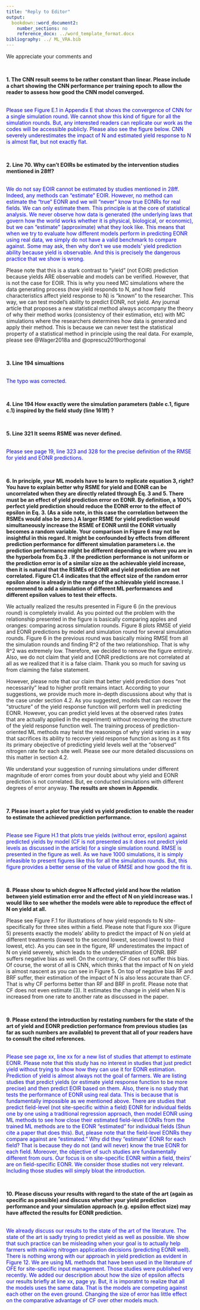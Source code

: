 ```yaml
---
title: "Reply to Editor"
output:
  bookdown::word_document2:
    number_sections: no
    reference_docx: ../word_template_format.docx
bibliography: ../ ML_VRA.bib
---
```


We appreciate your comments and 

<br>

**1. The CNN result seems to be rather constant than linear. Please include a chart showing the CNN performance per training epoch to allow the reader to assess how good the CNN model converged.**

<span style="color:blue">  
Please see Figure E.1 in Appendix E that shows the convergence of CNN for a single simulation round. We cannot show this kind of figure for all the simulation rounds. But, any interested readers can replicate our work as the codes will be accessible publicly. Please also see the figure below. CNN severely underestimates the impact of N and estimated yield response to N is almost flat, but not exactly flat.
</span>

<br>

**2. Line 70. Why can't EOIRs be estimated by the intervention studies mentioned in 28ff?**

<span style="color:blue">  
We do not say EOIR cannot be estimated by studies mentioned in 28ff. Indeed, any methods can "estimate" EOIR. However, no method can estimate the "true" EONR and we will 
"never" know true EONRs for real fields. We can only estimate them. This principle is at the core of statistical analysis. We never observe how data is generated (the underlying laws that govern how the world works whether it is physical, biological, or economic), but we can "estimate" (approximate) what they look like. This means that when we try to evaluate how different models perform in predicting EONR using real data, we simply do not have a valid benchmark to compare against. Some may ask, then why don't we use models' yield prediction ability because yield is observable. And this is precisely the dangerous practice that we show is wrong.

Please note that this is a stark contrast to "yield" (not EOIR) prediction because yields ARE observable and models can be verified. However, that is not the case for EOIR. This is why you need MC simulations where the data generating process (how yield responds to N, and how field characteristics affect yield response to N) is "known" to the researcher. This way, we can test model's ability to predict EONR, not yield. Any journal article that proposes a new statistical method always accompany the theory of why their method works (consistency of their estimation, etc) with MC simulations where the researchers determines how data is generated and apply their method. This is because we can never test the statistical property of a statistical method in principle using the real data. For example, please see @Wager2018a and @oprescu2019orthogonal

</span>

<br>

**3. Line 194 simualtions**

<span style="color:blue">  
The typo was corrected.
</span>

<br>

**4. Line 194 How exactly were the simulation parameters (table c.1, figure c.1) inspired by the field study (line 161ff) ?**

<span style="color:blue">  

</span>

<br>

**5. Line 321 It seems RSME was never defined.**

<span style="color:blue">  
Please see page 19, line 323 and 328 for the precise definition of the RMSE for yield and EONR predictions.
</span>

<br>

**6. In principle, your ML models have to learn to replicate equation 3, right? You have to explain better why RSME for yield and EONR can be uncorrelated when they are directly related through Eq. 3 and 5. There must be an effect of yield prediction error on EONR. By definition, a 100% perfect yield prediction should reduce the EONR error to the effect of epsilon in Eq. 3. (As a side note, in this case the correlation between the RSMEs would also be zero.) A larger RSME for yield prediction would simultaneously increase the RSME of EONR until the EONR virtually becomes a random variable. Your comparison in Figure 6 may not be insightful in this regard. It might be confounded by effects from different prediction performance for different simulation parameters i.e. the prediction performance might be different depending on where you are in the hyperbola from Eq.3 . If the prediction performance is not uniform or the prediction error is of a similar size as the achievable yield increase, then it is natural that the RSMEs of EONR and yield prediction are not correlated. Figure C1.4 indicates that the effect size of the random error epsilon alone is already in the range of the achievable yield increase. I recommend to add a simulation of different ML performances and different epsilon values to test their effects.**



<span style="color:blue">  

We actually realized the results presented in Figure 6 (in the previous round) is completely invalid. As you pointed out the problem with the relationship presented in the figure is basically comparing apples and oranges: comparing across simulation rounds. Figure 8 plots RMSE of yield and EONR predictions by model and simulation round for several simulation rounds. Figure 6 in the previous round was basically mixing RMSE from all the simulation rounds and finding R^2 of the two relationshiop. That is why R^2 was extremely low. Therefore, we decided to remove the figure entirely. Also, we do not claim that yield and EONR predictions are not correlated at all as we realized that it is a false claim. Thank you so much for saving us from claiming the false statement.

However, please note that our claim that better yield prediction does "not necessarily" lead to higher profit remains intact. According to your suggestions, we provide much more in-depth discussions about why that is the case under section 4.2. As you suggested, models that can recover the "structure" of the yield response function will perform well in predicting EONR. However, you can predict yield leves at the observed rates (rates that are actually applied in the experiment) without recovering the structure of the yield response function well. The training process of prediction-oriented ML methods may twist the reasonings of why yield varies in a way that sacrifices its ability to recover yield response function as long as it fits its primary obejective of predicting yield levels well at the "observed" nitrogen rate for each site well. Please see our more detailed discussions on this matter in section 4.2.

We understand your suggestion of running simulations under different magnitude of erorr comes from your doubt about why yield and EONR prediction is not correlated. But, ee conducted simulations with different degrees of error anyway. **The results are shown in Appendix**.  

</span>

<br>

**7. Please insert a plot for true yield vs yield prediction to enable the reader to estimate the achieved prediction performance.**

<span style="color:blue">  
Please see Figure H.1 that plots true yields (without error, epsilon) against predicted yields by model (CF is not presented as it does not predict yield levels as discussed in the article) for a single simulation round. RMSE is presented in the figure as well. As we have 1000 simulations, it is simply infeasible to present figures like this for all the simulation rounds. But, this figure provides a better sense of the value of RMSE and how good the fit is. 
</span>

<br>

**8. Please show to which degree N affected yield and how the relation between yield estimation error and the effect of N on yield increase was. I would like to see whether the models were able to reproduce the effect of N on yield at all.**

Please see Figure F.1 for illustrations of how yield responds to N site-specifically for three sites within a field. Please note that Figure xxx (Figure 5) presents exactly the models' ability to predict the impact of N on yield at different treatments (lowest to the second lowest, second lowest to third lowest, etc). As you can see in the figure, RF underestimates the impact of N on yield severely, which leads to the underestimation of EONR. BRF suffers negative bias as well. On the contrary, CF does not suffer this bias. Of course, the worst of all is CNN, which thinks that the impact of N on yield is almost nascent as you can see in Figure 5. On top of negative bias RF and BRF suffer, their estimation of the impact of N is also less accurate than CF. That is why CF performs better than RF and BRF in profit. Please note that CF does not even estimate (3). It estimates the change in yield when N is increased from one rate to another rate as discussed in the paper. 

<span style="color:blue">  

</span>

<br>

**9. Please extend the introduction by restating numbers for the state of the art of yield and EONR prediction performance from previous studies (as far as such numbers are available) to prevent that all of your readers have to consult the cited references.**

<span style="color:blue">  
Please see page xx, line xx for a new list of studies that attempt to estimate EONR. Please note that this study has no interest in studies that just predict yield without trying to show how they can use it for EONR estimation. Prediction of yield is almost always not the goal of farmers. We are listing studies that predict yields (or estimate yield response function to be more precise) and then predict EOIR based on them. Also, there is no study that tests the performance of EONR using real data. This is because that is fundamentally impossible as we mentioned above. There are studies that predict field-level (not site-specific within a field) EONR for individual fields one by one using a traditional regression approach, then model EONR using ML methods to see how close their estimated field-level EONRs from the trained ML methods are to the EONR "estimated" for individual fields (Shun cite a paper that does this). But, please note that the field-level EONRs they compare against are "estimated." Why did they "estimate" EONR for each field? That is because they do not (and will never) know the true EONR for each field. Moreover, the objective of such studies are fundamentally different from ours. Our focus is on site-specific EONR within a field, theirs' are on field-specific EONR. We consider those studies not very relevant. Including those studies will simply bloat the introduction. 
</span>

<br>

**10. Please discuss your results with regard to the state of the art (again as specific as possible) and discuss whether your yield prediction performance and your simulation approach (e.g. epsilon effect size) may have affected the results for EONR prediction.**

<span style="color:blue">  
We already discuss our results to the state of the art of the literature. The state of the art is sadly trying to predict yield as well as possible. We show that such practice can be misleading when your goal is to actually help farmers with making nitrogen application decisions (predicting EONR well). There is nothing wrong with our approach in yield prediction as evident in Figure 12. We are using ML methods that have been used in the literature of OFE for site-specific input management. Those studies were published very recently. We added our description about how the size of epsilon affects our results briefly at line xx, page yy. But, it is imporatnt to realize that all the models uses the same data. That is the models are competing against each other on the even ground. Changing the size of error has little effect on the comparative advantage of CF over other models much. 

</span>

<br>

